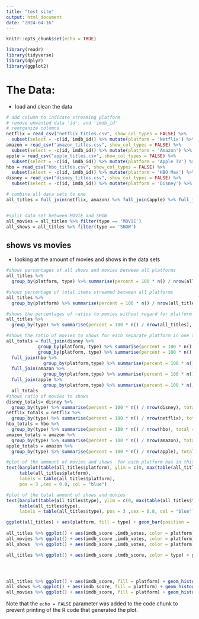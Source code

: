 ---
title: "test site"
output: html_document
date: "2024-04-16"
---

```{r setup, include=FALSE,echo=FALSE}
knitr::opts_chunk$set(echo = TRUE)

library(readr)
library(tidyverse)
library(dplyr)
library(ggplot2)
```


# The Data:
 - load and clean the data

```{r, echo=FALSE}
# add column to indicate streaming platform
# remove unwanted data 'id', and 'imdb_id'
# reorganize columns
netflix = read_csv("netflix_titles.csv", show_col_types = FALSE) %>%
  subset(select = -c(id, imdb_id)) %>% mutate(platform = 'Netflix') %>% select(platform, everything())
amazon = read_csv("amazon_titles.csv", show_col_types = FALSE) %>% 
  subset(select = -c(id, imdb_id)) %>% mutate(platform = 'Amazon') %>% select(platform, everything())
apple = read_csv("apple_titles.csv", show_col_types = FALSE) %>% 
  subset(select = -c(id, imdb_id)) %>% mutate(platform = 'Apple TV') %>% select(platform, everything())
hbo = read_csv("hbo_titles.csv", show_col_types = FALSE) %>% 
  subset(select = -c(id, imdb_id)) %>% mutate(platform = 'HBO Max') %>% select(platform, everything())
disney = read_csv("disney_titles.csv", show_col_types = FALSE) %>% 
  subset(select = -c(id, imdb_id)) %>% mutate(platform = 'Disney') %>% select(platform, everything())

# combine all data sets to one
all_titles = full_join(netflix, amazon) %>% full_join(apple) %>% full_join(disney) %>% full_join(hbo)


#split data set between MOVIE and SHOW
all_movies = all_titles %>% filter(type == 'MOVIE')
all_shows = all_titles %>% filter(type == 'SHOW')
```


## shows vs movies

 - looking at the amount of movies and shows in the data sets

```{r pressure, echo=FALSE}
#shows percentages of all shows and movies between all platforms 
all_titles %>% 
  group_by(platform, type) %>% summarise(percent = 100 * n() / nrow(all_titles), total = n(), .groups = 'drop')

#shows percentage of total items streamed between all platforms
all_titles %>% 
  group_by(platform) %>% summarise(percent = 100 * n() / nrow(all_titles), total = n())

#shows the percentages of ratios to movies without regard for platform
all_titles %>% 
  group_by(type) %>% summarise(percent = 100 * n() / nrow(all_titles), total = n())

#shows the ratio of movies to shows for each separate platform in one table
all_totals = full_join(disney %>% 
            group_by(platform, type) %>% summarise(percent = 100 * n() / nrow(disney), total = n(), .groups = 'drop'), netflix %>%
            group_by(platform, type) %>% summarise(percent = 100 * n() / nrow(netflix), total = n(), .groups = 'drop')) %>%
  full_join(hbo %>%
              group_by(platform,type) %>% summarise(percent = 100 * n() / nrow(hbo), total = n(), .groups = 'drop')) %>% 
  full_join(amazon %>% 
              group_by(platform,type) %>% summarise(percent = 100 * n() / nrow(amazon), total = n(), .groups = 'drop')) %>%
  full_join(apple %>% 
              group_by(platform,type) %>% summarise(percent = 100 * n() / nrow(apple), total = n(), .groups = 'drop'))
  all_totals
#shows ratio of movies to shows
disney_totals= disney %>% 
  group_by(type) %>% summarise(percent = 100 * n() / nrow(disney), total = n())
netflix_totals = netflix %>% 
  group_by(type) %>% summarise(percent = 100 * n() / nrow(netflix), total = n())
hbo_totals = hbo %>% 
  group_by(type) %>% summarise(percent = 100 * n() / nrow(hbo), total = n())
amazon_totals = amazon %>% 
  group_by(type) %>% summarise(percent = 100 * n() / nrow(amazon), total = n())
apple_totals = amazon %>% 
  group_by(type) %>% summarise(percent = 100 * n() / nrow(apple), total = n())


```




```{r}

#plot of the ammount of movies and shows  for each platform has in this dataset
text(barplot(table(all_titles$platform), ylim = c(0, max(table(all_titles$platform)) * 1.1)),
     table(all_titles$platform),
     labels = table(all_titles$platform),
     pos = 3 ,cex = 0.8, col = "blue")

#plot of the total amount of shows and movies
text(barplot(table(all_titles$type), ylim = c(0, max(table(all_titles$type)) * 1.1)),
     table(all_titles$type),
     labels = table(all_titles$type), pos = 3 ,cex = 0.8, col = "blue")

ggplot(all_titles) + aes(platform, fill = type) + geom_bar(position = 'dodge')+ geom_text(stat='count',  aes(label=..count.., group=type), position=position_dodge(1))
  
all_titles %>% ggplot() + aes(imdb_score ,imdb_votes, color = platform) + geom_point(na.rm = T, position = 'jitter') + facet_wrap(~ platform)
all_movies %>% ggplot() + aes(imdb_score ,imdb_votes, color = platform) + geom_point(na.rm = T, position = 'jitter') + facet_wrap(~ platform)
all_shows  %>% ggplot() + aes(imdb_score ,imdb_votes, color = platform) + geom_point(na.rm = T, position = 'jitter') + facet_wrap(~ platform)

all_titles %>% ggplot() + aes(imdb_score ,tmdb_score, color = type) + geom_point(na.rm = T) + facet_wrap(~ platform)




all_titles %>% ggplot() + aes(imdb_score, fill = platform) + geom_histogram(position = 'dodge')+facet_wrap(~ platform)
all_shows %>% ggplot() + aes(imdb_score, fill = platform) + geom_histogram(position = 'dodge')+facet_wrap(~ platform)
all_movies %>% ggplot() + aes(imdb_score, fill = platform) + geom_histogram(position = 'dodge')+facet_wrap(~ platform)

```

Note that the `echo = FALSE` parameter was added to the code chunk to prevent printing of the R code that generated the plot.
